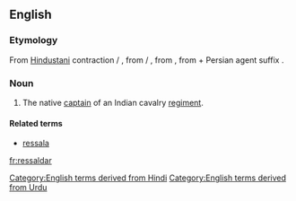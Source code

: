 ==English==

===Etymology===
From [[Hindustani]] contraction {{term|रिसालदार|lang=hi}} / {{term|رسالدار|tr=risāldār|lang=ur}}, from {{term|रिसालादार|lang=hi}} / {{term|رسالہ دار|tr=risāla-dār|lang=ur}}, from {{etyl|fa|en}} {{term|رساله‌دار|tr=resāle-dār|lang=fa}}, from {{etyl|ar|en}} {{term|رِسَالَة|lang=ar}} + Persian agent suffix {{term|دار|tr=dār|lang=fa}}.

===Noun===
{{en-noun}}

# The native [[captain]] of an Indian cavalry [[regiment]].

====Related terms====
* [[ressala]]

[[Category:English terms derived from Hindi]]
[[Category:English terms derived from Urdu]]

[[fr:ressaldar]]